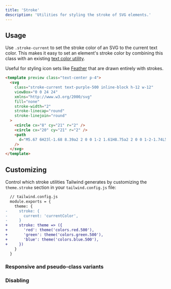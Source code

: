 ```yaml
---
title: 'Stroke'
description: 'Utilities for styling the stroke of SVG elements.'
---
```




## Usage

Use `.stroke-current` to set the stroke color of an SVG to the current text color. This makes it easy to set an element's stroke color by combining this class with an existing [text color utility](/docs/text-color).

Useful for styling icon sets like [Feather](https://feathericons.com/) that are drawn entirely with strokes.

```html
<template preview class="text-center p-4">
  <svg
    class="stroke-current text-purple-500 inline-block h-12 w-12"
    viewBox="0 0 24 24"
    xmlns="http://www.w3.org/2000/svg"
    fill="none"
    stroke-width="2"
    stroke-linecap="round"
    stroke-linejoin="round"
  >
    <circle cx="8" cy="21" r="2" />
    <circle cx="20" cy="21" r="2" />
    <path
      d="M5.67 6H23l-1.68 8.39a2 2 0 0 1-2 1.61H8.75a2 2 0 0 1-2-1.74L5.23 2.74A2 2 0 0 0 3.25 1H1"
    />
  </svg>
</template>
```

## Customizing

Control which stroke utilities Tailwind generates by customizing the `theme.stroke` section in your `tailwind.config.js` file:

```diff
  // tailwind.config.js
  module.exports = {
    theme: {
-     stroke: {
-       current: 'currentColor',
-     }
+     stroke: theme => ({
+       'red': theme('colors.red.500'),
+       'green': theme('colors.green.500'),
+       'blue': theme('colors.blue.500'),
+     })
    }
  }
```

### Responsive and pseudo-class variants

<Variants plugin="stroke" />

### Disabling

<Disabling plugin="stroke" />
